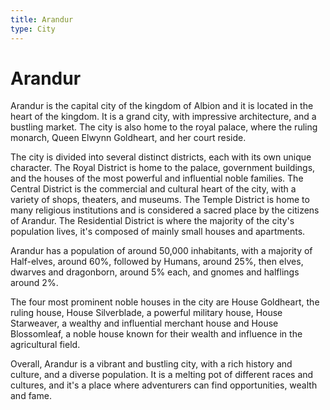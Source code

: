 ```yaml
---
title: Arandur
type: City
---
```

# Arandur

Arandur is the capital city of the kingdom of Albion and it is located in the heart of the kingdom. It is a grand city, with impressive architecture, and a bustling market. The city is also home to the royal palace, where the ruling monarch, Queen Elwynn Goldheart, and her court reside.

The city is divided into several distinct districts, each with its own unique character. The Royal District is home to the palace, government buildings, and the houses of the most powerful and influential noble families. The Central District is the commercial and cultural heart of the city, with a variety of shops, theaters, and museums. The Temple District is home to many religious institutions and is considered a sacred place by the citizens of Arandur. The Residential District is where the majority of the city's population lives, it's composed of mainly small houses and apartments.

Arandur has a population of around 50,000 inhabitants, with a majority of Half-elves, around 60%, followed by Humans, around 25%, then elves, dwarves and dragonborn, around 5% each, and gnomes and halflings around 2%.

The four most prominent noble houses in the city are House Goldheart, the ruling house, House Silverblade, a powerful military house, House Starweaver, a wealthy and influential merchant house and House Blossomleaf, a noble house known for their wealth and influence in the agricultural field.

Overall, Arandur is a vibrant and bustling city, with a rich history and culture, and a diverse population. It is a melting pot of different races and cultures, and it's a place where adventurers can find opportunities, wealth and fame.
